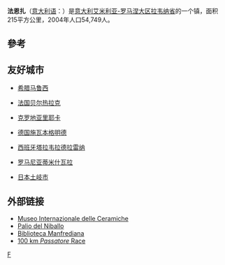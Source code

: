 {{Infobox Italian comune
| name        = 法恩扎
| native_name = Faenza
| official_name       = Città di Faenza
| image_skyline       = S.Maria ad Nives Faenza.jpg
| imagesize           =
| image_alt           =
| image_caption       =
| image_shield        = Faenza-Stemma.png
| shield_alt          =
| image_map           =
| map_alt             =
| map_caption         =
| pushpin_label_position =
| pushpin_map_alt     =
| latd  = 44 |latm  = 17 |lats  =  |latNS  = N
| longd = 11 |longm = 53 |longs =   |longEW = E
| coordinates_type    =
| coordinates_display = title
| coordinates_footnotes =
| region              = [[艾米利亚-罗马涅大区|艾米利亚-罗马涅大区]]
| province            = [[拉韋納省|拉韋納省]] (RA)
| mayor_party         = 
| mayor               = 
| area_footnotes      =
| area_total_km2      = 215.72
| population_footnotes =<ref>Population data from [[国家统计研究所_(意大利)|Istat]]</ref>
| population_total    = 58204
| population_as_of    = 2012年12月31日
| pop_density_footnotes =
| elevation_footnotes =
| elevation_m         = 34
| twin1               =
| twin1_country       =
| saint               = 
| day                 = 
| postal_code         = 48018
| area_code           = 0546
| website             = {{Official website|http://www.comune.faenza.ra.it}}
| footnotes           =
}}
'''法恩扎'''（[[意大利语|意大利语]]：'''{{lang|it|Faenza}}'''）是[[意大利|意大利]][[艾米利亚-罗马涅大区|艾米利亚-罗马涅大区]][[拉韦纳省|拉韦纳省]]的一个镇，面积215平方公里，2004年人口54,749人。

==參考==
{{reflist}}

==友好城市==
*{{flagicon|Greece}}[[希腊|希腊]][[阿马鲁西奥|马鲁西]]
*{{flagicon|France}}[[法国|法国]][[贝尔热拉克|贝尔热拉克]]
*{{flagicon|Croatia}}[[克罗地亚|克罗地亚]][[里耶卡|里耶卡]]
*{{flagicon|Germany}}[[德国|德国]][[施瓦本格明德|施瓦本格明德]]
*{{flagicon|Spain}}[[西班牙|西班牙]][[塔拉韦拉德拉雷纳|塔拉韦拉德拉雷纳]]
*{{flagicon|Romania}}[[罗马尼亚|罗马尼亚]][[蒂米什瓦拉|蒂米什瓦拉]]
*{{flagicon|Japan}}[[日本|日本]][[土岐市|土岐市]]

==外部链接==
{{Commonscat|Faenza}}
*[https://web.archive.org/web/20090412092433/http://racine.ra.it/micfaenza/index.htm Museo Internazionale delle Ceramiche]
*[https://web.archive.org/web/20080402021040/http://www.racine.ra.it/niballo/ Palio del Niballo]
*[http://www.racine.ra.it/manfrediana/ Biblioteca Manfrediana] {{Wayback|url=http://www.racine.ra.it/manfrediana/ |date=20120321085341 }}
*[https://web.archive.org/web/20080302013836/http://100km.dinamica.it/ 100 km ''Passatore'' Race]

{{拉韋納省市鎮}}

[[Category:拉韦纳省市镇|F]]

{{Italy-geo-stub}}